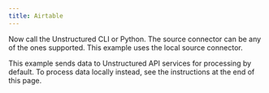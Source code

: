 ```yaml
---
title: Airtable
---
```



<NewDocument />


<SharedContentAirtable/>

Now call the Unstructured CLI or Python. The source connector can be any of the ones supported. This example uses the local source connector.

This example sends data to Unstructured API services for processing by default. To process data locally instead, see the instructions at the end of this page.


<CodeGroup>
  <AirtableSh />
  <AirtablePyV2 />
  <AirtablePyV1 />
</CodeGroup>


<SharedPartitionByAPIOSS/>